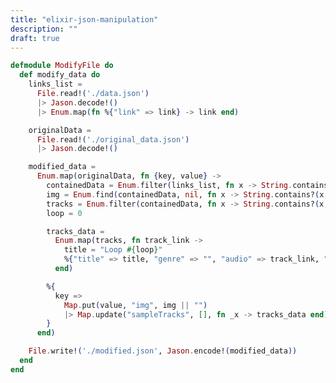 ```yaml
---
title: "elixir-json-manipulation"
description: ""
draft: true
---
```


```elixir
defmodule ModifyFile do
  def modify_data do
    links_list =
      File.read!('./data.json')
      |> Jason.decode!()
      |> Enum.map(fn %{"link" => link} -> link end)

    originalData =
      File.read!('./original_data.json')
      |> Jason.decode!()

    modified_data =
      Enum.map(originalData, fn {key, value} ->
        containedData = Enum.filter(links_list, fn x -> String.contains?(x, key) end)
        img = Enum.find(containedData, nil, fn x -> String.contains?(x, ".png") end)
        tracks = Enum.filter(containedData, fn x -> String.contains?(x, ".wav") end)
        loop = 0

        tracks_data =
          Enum.map(tracks, fn track_link ->
            title = "Loop #{loop}"
            %{"title" => title, "genre" => "", "audio" => track_link, "duration" => 0}
          end)

        %{
          key =>
            Map.put(value, "img", img || "")
            |> Map.update("sampleTracks", [], fn _x -> tracks_data end)
        }
      end)

    File.write!('./modified.json', Jason.encode!(modified_data))
  end
end
```
